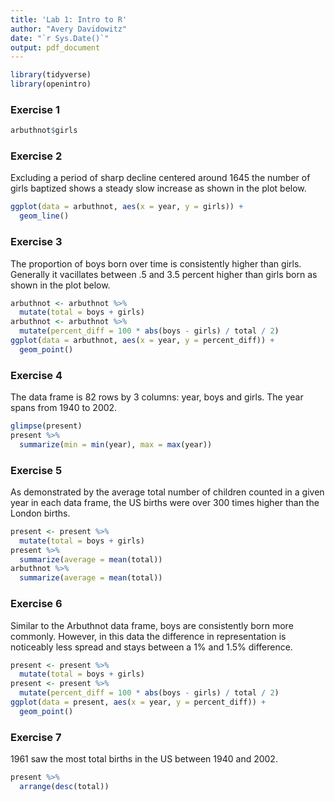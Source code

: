 ```yaml
---
title: 'Lab 1: Intro to R'
author: "Avery Davidowitz"
date: "`r Sys.Date()`"
output: pdf_document
---
```


```r
library(tidyverse)
library(openintro)
```

### Exercise 1

```r
arbuthnot$girls
```

### Exercise 2

Excluding a period of sharp decline centered around 1645 the number of girls baptized shows a steady slow increase as shown in the plot below.

```r
ggplot(data = arbuthnot, aes(x = year, y = girls)) + 
  geom_line()
```

### Exercise 3

The proportion of boys born over time is consistently higher than girls. Generally it vacillates between .5 and 3.5 percent higher than girls born as shown in the plot below.

```r
arbuthnot <- arbuthnot %>%
  mutate(total = boys + girls)
arbuthnot <- arbuthnot %>%
  mutate(percent_diff = 100 * abs(boys - girls) / total / 2)
ggplot(data = arbuthnot, aes(x = year, y = percent_diff)) + 
  geom_point()
```

### Exercise 4

The data frame is 82 rows by 3 columns: year, boys and girls. The year spans from 1940 to 2002.

```r
glimpse(present)
present %>%
  summarize(min = min(year), max = max(year))
```

### Exercise 5

As demonstrated by the average total number of children counted in a given year in each data frame, the US births were over 300 times higher than the London births.

```r
present <- present %>%
  mutate(total = boys + girls)
present %>%
  summarize(average = mean(total))
arbuthnot %>%
  summarize(average = mean(total))
```

### Exercise 6

Similar to the Arbuthnot data frame, boys are consistently born more commonly. However, in this data the difference in representation is noticeably less spread and stays between a 1% and 1.5% difference.

```r
present <- present %>%
  mutate(total = boys + girls)
present <- present %>%
  mutate(percent_diff = 100 * abs(boys - girls) / total / 2)
ggplot(data = present, aes(x = year, y = percent_diff)) + 
  geom_point()
```

### Exercise 7

1961 saw the most total births in the US between 1940 and 2002.

```r
present %>%
  arrange(desc(total))
```
